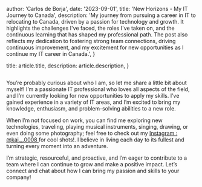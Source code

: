 
  author: 'Carlos de Borja',
  date: '2023-09-01',
  title: 'New Horizons - My IT Journey to Canada',
  description:
    'My journey from pursuing a career in IT to relocating to Canada, driven by a passion for technology and growth. It highlights the challenges I&apos;ve faced, the roles I&apos;ve taken on, and the continuous learning that has shaped my professional path. The post also reflects my dedication to fostering strong team connections, driving continuous improvement, and my excitement for new opportunities as I continue my IT career in Canada.',
}

  title: article.title,
  description: article.description,
}


<Image src={designSystem} alt="" />

You’re probably curious about who I am, so let me share a little bit about myself! I’m a passionate IT professional who loves all aspects of the field, and I’m currently looking for new opportunities to apply my skills. I’ve gained experience in a variety of IT areas, and I’m excited to bring my knowledge, enthusiasm, and problem-solving abilities to a new role.

When I’m not focused on work, you can find me exploring new technologies, traveling, playing musical instruments, singing, drawing, or even doing some photography; feel free to check out my <a href="https://www.instagram.com/kai._.0008/">Instagram : @kai._.0008 </a> for cool shots!. I believe in living each day to its fullest and turning every moment into an adventure.

I’m strategic, resourceful, and proactive, and I’m eager to contribute to a team where I can continue to grow and make a positive impact. Let’s connect and chat about how I can bring my passion and skills to your company!